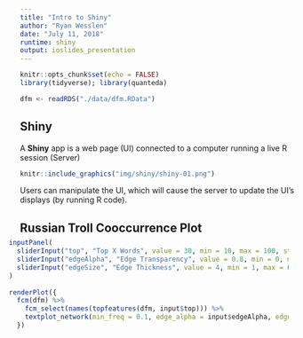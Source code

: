 ```yaml
---
title: "Intro to Shiny"
author: "Ryan Wesslen"
date: "July 11, 2018"
runtime: shiny
output: ioslides_presentation
---
```


```r
knitr::opts_chunk$set(echo = FALSE)
library(tidyverse); library(quanteda)

dfm <- readRDS("./data/dfm.RData")
```

## Shiny {.build}

A **Shiny** app is a web page (UI) connected to a computer running a live R session (Server)

```r
knitr::include_graphics("img/shiny/shiny-01.png")
```

Users can manipulate the UI, which will cause the server to update the UI's displays (by running R code).

## Russian Troll Cooccurrence Plot

<div style="margin-left:-20px; margin-top:-10px; width:100%; height:100%">
```r
inputPanel(
  sliderInput("top", "Top X Words", value = 30, min = 10, max = 100, step = 5),
  sliderInput("edgeAlpha", "Edge Transparency", value = 0.8, min = 0, max = 1, step = 0.05),
  sliderInput("edgeSize", "Edge Thickness", value = 4, min = 1, max = 6, step = 0.5)
)
  
renderPlot({
  fcm(dfm) %>%
    fcm_select(names(topfeatures(dfm, input$top))) %>%
    textplot_network(min_freq = 0.1, edge_alpha = input$edgeAlpha, edge_size = input$edgeSize)
  })
```
</div>

----

```r
knitr::include_graphics("img/shiny/shiny-02.png")
```

----

```r
knitr::include_graphics("img/shiny/shiny-03.png")
```

----

```r
knitr::include_graphics("img/shiny/shiny-template.png")
```

## Try This

1. Open a new .R file

2. Type this into the file. (Do you have the shiny package?)

    ```r
    knitr::include_graphics("img/shiny/shiny-template2.png")
    ```

3. Click "Run"

# User Interface: `ui()` function

## fluidPage()

```r
knitr::include_graphics("img/shiny/shiny-04.png")
```

## Example

```r
knitr::include_graphics("img/shiny/shiny-input-ex1.png")
```

## Example

```r
knitr::include_graphics("img/shiny/shiny-input-ex2.png")
```

## Input Syntax

```r
knitr::include_graphics("img/shiny/shiny-inputs-syntax.png")
```

## Inputs

```r
knitr::include_graphics("img/shiny/shiny-inputs.png")
```

There are multiple common `Input()` functions.

## What's in an Input function? HTML

```r
knitr::include_graphics("img/shiny/shiny-input-ex3.png")
```

## Output Syntax

```r
knitr::include_graphics("img/shiny/shiny-outputs-syntax.png")
```

## Example

```r
knitr::include_graphics("img/shiny/shiny-outputs-ex1.png")
```

## Example

```r
knitr::include_graphics("img/shiny/shiny-outputs-ex2.png")
```

## Example

```r
knitr::include_graphics("img/shiny/shiny-outputs-ex3.png")
```

## Example

```r
knitr::include_graphics("img/shiny/shiny-outputs-ex4.png")
```

## Output Options

```r
knitr::include_graphics("img/shiny/shiny-outputs.png")
```

# ui Layouts

## `sidebarLayout()`

```r
knitr::include_graphics("img/shiny/shiny-layout1.png")
```

We can use template layouts to organize our objects.

## `sidebarLayout()`

```r
knitr::include_graphics("img/shiny/shiny-layout2.png")
```

## `sidebarLayout()`

```r
knitr::include_graphics("img/shiny/shiny-layout3.png")
```

## Layouts

```r
knitr::include_graphics("img/shiny/shiny-layouts.png")
```

## html tags if you know HTML

```r
knitr::include_graphics("img/shiny/shiny-tags.png")
```

# Server: `server()` function

## `render()` functions



# Hands-On Example

Use the Russian Troll code (01-russian-trolls.R) to create your own Shiny app.

It should include:

1.  A text input

2.  A sidebar/main layout

3.  A plotly (via ggplot2) main output

Bonus points: Learn from <https://plot.ly/r/shinyapp-plotly-events/> on how to capture (and output) interactions.